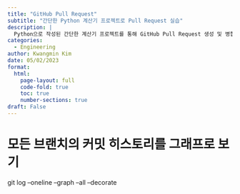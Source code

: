 ```yaml
---
title: "GitHub Pull Request"
subtitle: "간단한 Python 계산기 프로젝트로 Pull Request 실습"
description: |
  Python으로 작성된 간단한 계산기 프로젝트를 통해 GitHub Pull Request 생성 및 병합 과정을 단계별로 실습한다.
categories:
  - Engineering
author: Kwangmin Kim
date: 05/02/2023
format: 
  html:
    page-layout: full
    code-fold: true
    toc: true
    number-sections: true
draft: False
---
```


# 모든 브랜치의 커밋 히스토리를 그래프로 보기

git log --oneline --graph --all --decorate

